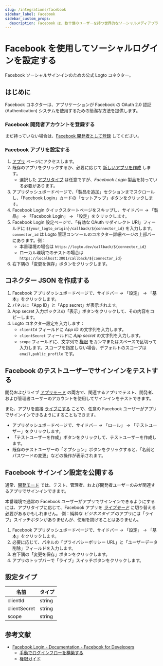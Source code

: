 ```yaml
---
slug: /integrations/facebook
sidebar_label: Facebook
sidebar_custom_props:
  description: Facebook は、数十億のユーザーを持つ世界的なソーシャルメディアプラットフォームです。
---
```



# Facebook を使用してソーシャルログインを設定する

Facebook ソーシャルサインインのための公式 Logto コネクター。

<GuideTip />

## はじめに

Facebook コネクターは、アプリケーションが Facebook の OAuth 2.0 認証 (Authentication) システムを使用するための簡潔な方法を提供します。

### Facebook 開発者アカウントを登録する

まだ持っていない場合は、[Facebook 開発者として登録](https://developers.facebook.com/docs/development/register/) してください。

### Facebook アプリを設定する

1. [アプリ](https://developers.facebook.com/apps) ページにアクセスします。
2. 既存のアプリをクリックするか、必要に応じて [新しいアプリを作成](https://developers.facebook.com/docs/development/create-an-app) します。
   - 選択した [アプリタイプ](https://developers.facebook.com/docs/development/create-an-app/app-dashboard/app-types) は任意ですが、_Facebook Login_ 製品を持っている必要があります。
3. アプリダッシュボードページで、「製品を追加」セクションまでスクロールし、「Facebook Login」カードの「セットアップ」ボタンをクリックします。
4. Facebook Login クイックスタートページをスキップし、サイドバー -> 「製品」 -> 「Facebook Login」 -> 「設定」をクリックします。
5. Facebook Login 設定ページで、「有効な OAuth リダイレクト URI」フィールドに `${your_logto_origin}/callback/${connector_id}` を入力します。`connector_id` は Logto 管理コンソールのコネクター詳細ページの上部バーにあります。例：
   - 本番環境の場合は `https://logto.dev/callback/${connector_id}`
   - ローカル環境でのテストの場合は `https://localhost:3001/callback/${connector_id}`
6. 右下隅の「変更を保存」ボタンをクリックします。

## コネクター JSON を作成する

1. Facebook アプリダッシュボードページで、サイドバー -> 「設定」 -> 「基本」をクリックします。
2. パネルに「App ID」と「App secret」が表示されます。
3. App secret 入力ボックスの「表示」ボタンをクリックして、その内容をコピーします。
4. Logto コネクター設定を入力します：
   - `clientId` フィールドに _App ID_ の文字列を入力します。
   - `clientSecret` フィールドに _App secret_ の文字列を入力します。
   - `scope` フィールドに、文字列で [権限](https://developers.facebook.com/docs/permissions/reference) をカンマまたはスペースで区切って入力します。スコープを指定しない場合、デフォルトのスコープは `email,public_profile` です。

## Facebook のテストユーザーでサインインをテストする

開発およびライブ [アプリモード](https://developers.facebook.com/docs/development/build-and-test/app-modes) の両方で、関連するアプリでテスト、開発者、および管理者ユーザーのアカウントを使用してサインインをテストできます。

また、アプリを直接 [ライブにする](#take-the-facebook-app-live) ことで、任意の Facebook ユーザーがアプリでサインインできるようにすることもできます。

- アプリダッシュボードページで、サイドバー -> 「ロール」 -> 「テストユーザー」をクリックします。
- 「テストユーザーを作成」ボタンをクリックして、テストユーザーを作成します。
- 既存のテストユーザーの「オプション」ボタンをクリックすると、「名前とパスワードの変更」などの操作が表示されます。

## Facebook サインイン設定を公開する

通常、[開発モード](https://developers.facebook.com/docs/development/build-and-test/app-modes#development-mode) では、テスト、管理者、および開発者ユーザーのみが関連するアプリでサインインできます。

本番環境で通常の Facebook ユーザーがアプリでサインインできるようにするには、アプリタイプに応じて、Facebook アプリを _[ライブモード](https://developers.facebook.com/docs/development/build-and-test/app-modes#live-mode)_ に切り替える必要があるかもしれません。
例：純粋な _ビジネスタイプ_ のアプリには「ライブ」スイッチボタンがありませんが、使用を妨げることはありません。

1. Facebook アプリダッシュボードページで、サイドバー -> 「設定」 -> 「基本」をクリックします。
2. 必要に応じて、パネルの「プライバシーポリシー URL」と「ユーザーデータ削除」フィールドを入力します。
3. 右下隅の「変更を保存」ボタンをクリックします。
4. アプリのトップバーで「ライブ」スイッチボタンをクリックします。

## 設定タイプ

| 名前         | タイプ |
| ------------ | ------ |
| clientId     | string |
| clientSecret | string |
| scope        | string |

## 参考文献

- [Facebook Login - Documentation - Facebook for Developers](https://developers.facebook.com/docs/facebook-login/)
  - [手動でログインフローを構築する](https://developers.facebook.com/docs/facebook-login/guides/advanced/manual-flow/)
  - [権限ガイド](https://developers.facebook.com/docs/facebook-login/guides/permissions)

